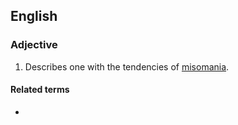 ==English==

===Adjective===
{{en-adj}}

# Describes one with the tendencies of [[misomania]].

====Related terms====
* {{l|en|misomaniac}}